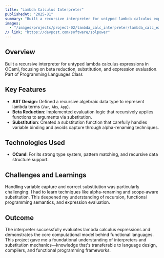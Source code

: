 ---
title: "Lambda Calculus Interpreter"
publishedAt: "2025-01"
summary: "Built a recursive interpreter for untyped lambda calculus expressions in OCaml, focusing on beta reduction, substitution, and expression evaluation."
images:
  - "/images/projects/project-02/lambda_calc_interpreter/lambda_calc_example.png"
// link: "https://devpost.com/software/solpower"
---

## Overview

Built a recursive interpreter for untyped lambda calculus expressions in OCaml, focusing on beta reduction, substitution, and expression evaluation.
Part of Programming Languages Class

## Key Features

- **AST Design**: Defined a recursive algebraic data type to represent lambda terms (`Var`, `Abs`, `App`).
- **Beta Reduction**: Implemented evaluation logic that recursively applies functions to arguments via substitution.
- **Substitution**: Created a substitution function that carefully handles variable binding and avoids capture through alpha-renaming techniques.

## Technologies Used

- **OCaml**: For its strong type system, pattern matching, and recursive data structure support.

## Challenges and Learnings

Handling variable capture and correct substitution was particularly challenging. I had to learn techniques like alpha-renaming and scope-aware substitution. This deepened my understanding of recursion, functional programming semantics, and expression evaluation.

## Outcome

The interpreter successfully evaluates lambda calculus expressions and demonstrates the core computational model behind functional languages. This project gave me a foundational understanding of interpreters and substitution mechanics—knowledge that's transferable to language design, compilers, and functional programming frameworks.
